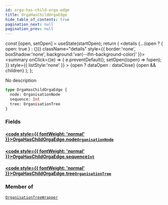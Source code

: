 ```yaml
---
id: orga-has-child-orga-edge
title: OrgaHasChildOrgaEdge
hide_table_of_contents: true
pagination_next: null
pagination_prev: null
---
```







  const [open, setOpen] = useState(startOpen);
  return (
    <details {...(open ? { open: true } : {})} className="details" style={{ border:'none', boxShadow:'none', background:'var(--ifm-background-color)' }}>
      <summary
        onClick={(e) => {
          e.preventDefault();
          setOpen((open) => !open);
        }}
        style={{ listStyle:'none' }}
      >
      {open ? dataOpen : dataClose}
      </summary>
      {open && children}
    </details>
  );
};




No description


```graphql
type OrgaHasChildOrgaEdge {
  node: OrganisationNode
  sequence: Int
  tree: OrganisationTree
}
```




### Fields

#### [<code style={{ fontWeight: 'normal' }}>OrgaHasChildOrgaEdge.<b>node</b></code>](#)<Bullet />[`OrganisationNode`](/cris/objects/organisation-node) <Badge class="secondary" text="object"/>
> 
> 

#### [<code style={{ fontWeight: 'normal' }}>OrgaHasChildOrgaEdge.<b>sequence</b></code>](#)<Bullet />[`Int`](/cris/scalars/int) <Badge class="secondary" text="scalar"/>
> 
> 

#### [<code style={{ fontWeight: 'normal' }}>OrgaHasChildOrgaEdge.<b>tree</b></code>](#)<Bullet />[`OrganisationTree`](/cris/objects/organisation-tree) <Badge class="secondary" text="object"/>
> 
> 



### Member of

[`OrganisationTreeWrapper`](/cris/objects/organisation-tree-wrapper)  <Badge class="secondary" text="object"/>

